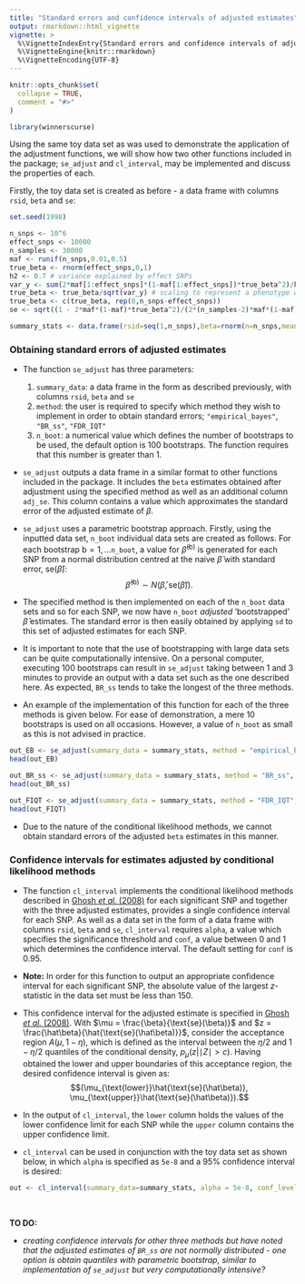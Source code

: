 ```yaml
---
title: "Standard errors and confidence intervals of adjusted estimates"
output: rmarkdown::html_vignette
vignette: >
  %\VignetteIndexEntry{Standard errors and confidence intervals of adjusted estimates}
  %\VignetteEngine{knitr::rmarkdown}
  %\VignetteEncoding{UTF-8}
---
```


```r
knitr::opts_chunk$set(
  collapse = TRUE,
  comment = "#>"
)
```

```r
library(winnerscurse)
```


Using the same toy data set as was used to demonstrate the application of the adjustment functions, we will show how two other functions included in the package; `se_adjust` and `cl_interval`, may be implemented and discuss the properties of each.  

Firstly, the toy data set is created as before - a data frame with columns `rsid`, `beta` and `se`:
```r
set.seed(1998)

n_snps <- 10^6
effect_snps <- 10000
n_samples <- 30000
maf <- runif(n_snps,0.01,0.5)
true_beta <- rnorm(effect_snps,0,1)
h2 <- 0.7 # variance explained by effect SNPs
var_y <- sum(2*maf[1:effect_snps]*(1-maf[1:effect_snps])*true_beta^2)/h2
true_beta <- true_beta/sqrt(var_y) # scaling to represent a phenotype with variance 1
true_beta <- c(true_beta, rep(0,n_snps-effect_snps))
se <- sqrt((1 - 2*maf*(1-maf)*true_beta^2)/(2*(n_samples-2)*maf*(1-maf)))

summary_stats <- data.frame(rsid=seq(1,n_snps),beta=rnorm(n=n_snps,mean=true_beta,sd=se),se=se)
```



### Obtaining standard errors of adjusted estimates 

- The function `se_adjust` has three parameters: 
  1. `summary_data`: a data frame in the form as described previously, with columns `rsid`, `beta` and `se`
  2. `method`: the user is required to specify which method they wish to implement in order to obtain standard errors; `"empirical_bayes"`, `"BR_ss"`, `"FDR_IQT"` 
  3. `n_boot`: a numerical value which defines the number of bootstraps to be used, the default option is 100 bootstraps. The function requires that this number is greater than 1. 




-  `se_adjust` outputs a data frame in a similar format to other functions included in the package. It includes the `beta` estimates obtained after adjustment using the specified method as well as an additional column `adj_se`. This column contains a value which approximates the standard error of the adjusted estimate of $\beta$.   
 
- `se_adjust` uses a parametric bootstrap approach. Firstly, using the inputted data set, `n_boot` individual data sets are created as follows. For each bootstrap $\text{b} = 1, \dots$`n_boot`, a value for $\hat\beta^{(\text{b})}$ is generated for each SNP from a normal distribution centred at the naive $\hat\beta$ with standard error, $\text{se}(\hat\beta)$: $$\hat\beta^{(\text{b})} \sim N(\hat\beta, \text{se}(\hat\beta)).$$

- The specified method is then implemented on each of the `n_boot` data sets and so for each SNP, we now have `n_boot` *adjusted* 'bootstrapped' $\hat\beta$ estimates. The standard error is then easily obtained by applying `sd` to this set of adjusted estimates for each SNP.

- It is important to note that the use of bootstrapping with large data sets can be quite computationally intensive. On a personal computer, executing 100 bootstraps can result in `se_adjust` taking between 1 and 3 minutes to provide an output with a data set such as the one described here. As expected, `BR_ss` tends to take the longest of the three methods.

- An example of the implementation of this function for each of the three methods is given below. For ease of demonstration, a mere 10 bootstraps is used on all occasions. However, a value of `n_boot` as small as this is not advised in practice.

```r
out_EB <- se_adjust(summary_data = summary_stats, method = "empirical_bayes", n_boot=10)
head(out_EB)

out_BR_ss <- se_adjust(summary_data = summary_stats, method = "BR_ss", n_boot=10)
head(out_BR_ss)

out_FIQT <- se_adjust(summary_data = summary_stats, method = "FDR_IQT", n_boot=10)
head(out_FIQT)
```

- Due to the nature of the conditional likelihood methods, we cannot obtain standard errors of the adjusted `beta` estimates in this manner. 

### Confidence intervals for estimates adjusted by conditional likelihood methods 

- The function `cl_interval` implements the conditional likelihood methods described in [Ghosh *et al.* (2008)](https://www.ncbi.nlm.nih.gov/pmc/articles/PMC2665019/) for each significant SNP and together with the three adjusted estimates, provides a single confidence interval for each SNP. As well as a data set in the form of a data frame with columns `rsid`, `beta` and `se`, `cl_interval` requires `alpha`, a value which specifies the significance threshold and `conf`, a value between 0 and 1 which determines the confidence interval. The default setting for `conf` is 0.95. 

- **Note:** In order for this function to output an appropriate confidence interval for each significant SNP, the absolute value of the largest
$z$-statistic in the data set must be less than 150.

- This confidence interval for the adjusted estimate is specified in [Ghosh *et al.* (2008)](https://www.ncbi.nlm.nih.gov/pmc/articles/PMC2665019/). With $\mu = \frac{\beta}{\text{se}(\beta)}$ and $z = \frac{\hat\beta}{\hat{\text{se}(\hat\beta)}}$, consider the acceptance region $A(\mu,1-\eta)$, which is defined as the interval between the $\eta/2$ and $1-\eta/2$ quantiles of the conditional density, $p_{\mu}(z | \mid Z \mid > c )$. Having obtained the lower and upper boundaries of this acceptance region, the desired confidence interval is given as: $$(\mu_{\text{lower}}\hat{\text{se}(\hat\beta)}, \mu_{\text{upper}}\hat{\text{se}(\hat\beta)}).$$                           

- In the output of `cl_interval`, the `lower` column holds the values of the lower confidence limit for each SNP while the `upper` column contains the upper confidence limit. 
- `cl_interval` can be used in conjunction with the toy data set as shown below, in which `alpha` is specified as `5e-8` and a 95% confidence interval is desired: 

```r
out <- cl_interval(summary_data=summary_stats, alpha = 5e-8, conf_level=0.95)
```


$~$
$~$

**TO DO:** 

- *creating confidence intervals for other three methods but have noted that the adjusted estimates of `BR_ss` are not normally distributed - one option is obtain quantiles with parametric bootstrap, similar to implementation of `se_adjust` but very computationally intensive?*
